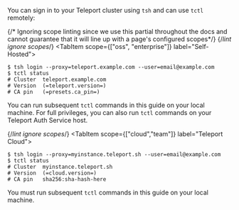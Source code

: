 You can sign in to your Teleport cluster using `tsh` and can use `tctl`
remotely:

{/* Ignoring scope linting since we use this partial throughout the docs and
cannot guarantee that it will line up with a page's configured scopes*/}
{/*lint ignore scopes*/} 
<Tabs>
<TabItem scope={["oss", "enterprise"]} label="Self-Hosted">

```code
$ tsh login --proxy=teleport.example.com --user=email@example.com
$ tctl status
# Cluster  teleport.example.com
# Version  (=teleport.version=)
# CA pin   (=presets.ca_pin=)
```

You can run subsequent `tctl` commands in this guide on your local machine.
For full privileges, you can also run `tctl` commands on your Teleport Auth Service host.

</TabItem>
</Tabs>

{/*lint ignore scopes*/}
<Tabs>
<TabItem scope={["cloud","team"]} label="Teleport Cloud">

```code
$ tsh login --proxy=myinstance.teleport.sh --user=email@example.com
$ tctl status
# Cluster  myinstance.teleport.sh
# Version  (=cloud.version=)
# CA pin   sha256:sha-hash-here
```

You must run subsequent `tctl` commands in this guide on your local machine.

</TabItem>

</Tabs>

